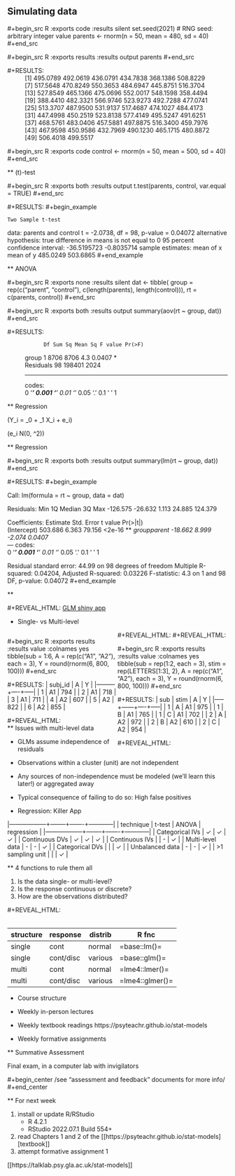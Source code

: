 ## Simulating data

#+begin_src R :exports code :results silent
  set.seed(2021) # RNG seed: arbitrary integer value
  parents <- rnorm(n = 50, mean = 480, sd = 40)
#+end_src

#+begin_src R :exports results :results output
  parents
#+end_src

#+RESULTS:
:  [1] 495.0789 492.0619 436.0791 434.7838 368.1386 508.8229
:  [7] 517.5648 470.8249 550.3653 484.6947 445.8751 516.3704
: [13] 527.8549 465.1366 475.0696 552.0017 548.1598 358.4494
: [19] 388.4410 482.3321 566.9746 523.9273 492.7288 477.0741
: [25] 513.3707 487.9500 531.9137 517.4687 474.1027 484.4173
: [31] 447.4998 450.2519 523.8138 577.4149 495.5247 491.6251
: [37] 468.5761 483.0406 457.5881 497.8875 516.3400 459.7976
: [43] 467.9598 450.9586 432.7969 490.1230 465.1715 480.8872
: [49] 506.4018 499.5517

#+begin_src R :exports code
  control <- rnorm(n = 50, mean = 500, sd = 40)
#+end_src

** \(t\)-test

#+begin_src R :exports both :results output
  t.test(parents, control, var.equal = TRUE)
#+end_src

#+RESULTS:
#+begin_example

	Two Sample t-test

data:  parents and control
t = -2.0738, df = 98, p-value = 0.04072
alternative hypothesis: true difference in means is not equal to 0
95 percent confidence interval:
 -36.5195723  -0.8035714
sample estimates:
mean of x mean of y 
 485.0249  503.6865
#+end_example

** ANOVA

#+begin_src R :exports none :results silent
  dat <- tibble(
    group = rep(c("parent", "control"), 
		c(length(parents), length(control))),
    rt = c(parents, control))
#+end_src

#+begin_src R :exports both :results output
  summary(aov(rt ~ group, dat))    
#+end_src

#+RESULTS:
:             Df Sum Sq Mean Sq F value Pr(>F)  
: group        1   8706    8706     4.3 0.0407 *
: Residuals   98 198401    2024                 
: ---
: codes:  
: 0 ‘***’ 0.001 ‘**’ 0.01 ‘*’ 0.05 ‘.’ 0.1 ‘ ’ 1

** Regression

\(Y_i = \beta_0 + \beta_1 X_i + e_i\)

\(e_i \sim N(0, \sigma^2)\)

** Regression

#+begin_src R :exports both :results output
  summary(lm(rt ~ group, dat))
#+end_src

#+RESULTS:
#+begin_example

Call:
lm(formula = rt ~ group, data = dat)

Residuals:
     Min       1Q   Median       3Q      Max 
-126.575  -26.632    1.113   24.885  124.379 

Coefficients:
            Estimate Std. Error t value Pr(>|t|)    
(Intercept)  503.686      6.363  79.156   <2e-16 ***
groupparent  -18.662      8.999  -2.074   0.0407 *  
---
codes:  
0 ‘***’ 0.001 ‘**’ 0.01 ‘*’ 0.05 ‘.’ 0.1 ‘ ’ 1

Residual standard error: 44.99 on 98 degrees of freedom
Multiple R-squared:  0.04204,	Adjusted R-squared:  0.03226 
F-statistic:   4.3 on 1 and 98 DF,  p-value: 0.04072
#+end_example

** 

#+REVEAL_HTML: <a href="https://shiny.psy.gla.ac.uk/Dale/GLM">GLM shiny app</a>

* Single- vs Multi-level

#+REVEAL_HTML: <div class="column" style="float:left; width: 50%">
#+begin_src R :exports results :results value :colnames yes
  tibble(sub = 1:6,
	 A = rep(c("A1", "A2"), each = 3),
	 Y = round(rnorm(6, 800, 100)))
#+end_src

#+RESULTS:
| subj_id | A  |   Y |
|---------+----+-----|
|       1 | A1 | 794 |
|       2 | A1 | 718 |
|       3 | A1 | 711 |
|       4 | A2 | 607 |
|       5 | A2 | 822 |
|       6 | A2 | 855 |

#+REVEAL_HTML: </div>

#+REVEAL_HTML: <div class="column" style="float:right; width: 50%">
#+begin_src R :exports results :results value :colnames yes
  tibble(sub = rep(1:2, each = 3),
         stim = rep(LETTERS[1:3], 2),
	 A = rep(c("A1", "A2"), each = 3),
	 Y = round(rnorm(6, 800, 100)))
#+end_src

#+RESULTS:
| sub | stim | A  |   Y |
|-----+------+----+-----|
|   1 | A    | A1 | 975 |
|   1 | B    | A1 | 765 |
|   1 | C    | A1 | 702 |
|   2 | A    | A2 | 972 |
|   2 | B    | A2 | 610 |
|   2 | C    | A2 | 954 |

#+REVEAL_HTML: </div>

** Issues with multi-level data

- GLMs assume independence of residuals
- Observations within a cluster (unit) are not independent
- Any sources of non-independence must be modeled (we'll learn this later!) or aggregated away
- Typical consequence of failing to do so: High false positives

* Regression: Killer App

|------------------+--------+-------+------------|
| technique        | t-test | ANOVA | regression |
|------------------+--------+-------+------------|
| Categorical IVs  | ✓      | ✓     | ✓          |
| Continuous DVs   | ✓      | ✓     | ✓          |
| Continuous IVs   |        | -     | ✓          |
| Multi-level data | -      | -     | ✓          |
| Categorical DVs  |        |       | ✓          |
| Unbalanced data  | -      | -     | ✓          |
| >1 sampling unit |        |       | ✓          |

** 4 functions to rule them all

1. Is the data single- or multi-level?
2. Is the response continuous or discrete?
3. How are the observations distributed?

#+REVEAL_HTML: <br/><br/>

| structure | response  | distrib | R fnc           |
|-----------+-----------+---------+-----------------|
| single    | cont      | normal  | =base::lm()=    |
| single    | cont/disc | various | =base::glm()=   |
| multi     | cont      | normal  | =lme4::lmer()=  |
| multi     | cont/disc | various | =lme4::glmer()= |

* Course structure

- Weekly in-person lectures
- Weekly textbook readings
  https://psyteachr.github.io/stat-models
- Weekly formative assignments

** Summative Assessment

Final exam, in a computer lab with invigilators

#+begin_center
/see "assessment and feedback" documents for more info/
#+end_center

** For next week

1. install or update R/RStudio
   - R 4.2.1
   - RStudio 2022.07.1 Build 554+
2. read Chapters 1 and 2 of the [[https://psyteachr.github.io/stat-models][textbook]]
3. attempt formative assignment 1

[[https://talklab.psy.gla.ac.uk/stat-models]]
